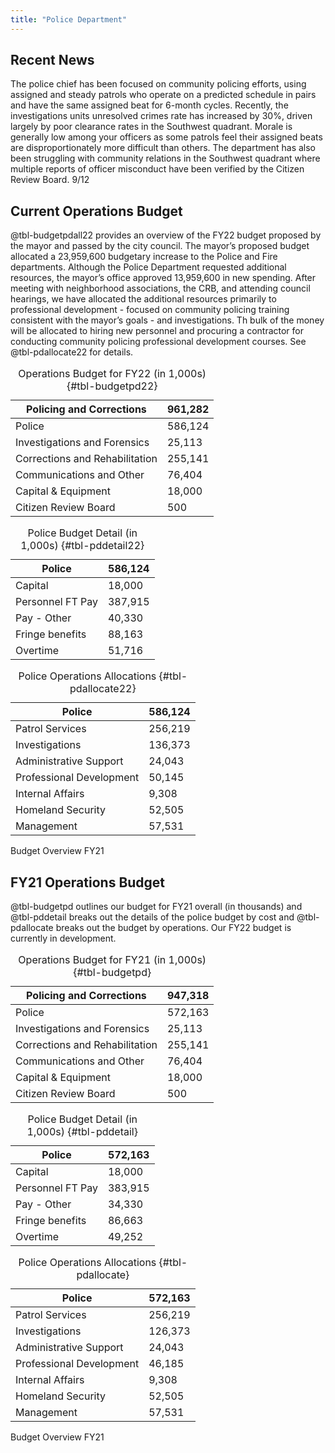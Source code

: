 ```yaml
---
title: "Police Department"
---
```


## Recent News
The police chief has been focused on community policing efforts, using assigned and steady patrols who operate on a predicted schedule in pairs and have the same assigned beat for 6-month cycles. Recently, the investigations units unresolved crimes rate has increased by 30%, driven largely by poor clearance rates in the Southwest quadrant. Morale is generally low among your officers as some patrols feel their assigned beats are disproportionately more difficult than others. The department has also been struggling with community relations in the Southwest quadrant where multiple reports of officer misconduct have been verified by the Citizen Review Board. 9/12

## Current Operations Budget
@tbl-budgetpdall22 provides an overview of the FY22 budget proposed by the mayor and passed by the city council. The mayor's proposed budget allocated a 23,959,600 budgetary increase to the Police and Fire departments. Although the Police Department requested additional resources, the mayor's office approved 13,959,600 in new spending. After meeting with neighborhood associations, the CRB, and attending council hearings, we have allocated the additional resources primarily to professional development - focused on community policing training consistent with the mayor's goals - and investigations. Th bulk of the money will be allocated to hiring new personnel and procuring a contractor for conducting community policing professional development courses. See @tbl-pdallocate22 for details.

::: {#tbl-budgetpdall22 layout-ncol=3}
| Policing and Corrections | 961,282 |
| -------------------------------- | -------------- |
| Police                           | 586,124 |
| Investigations and Forensics    | 25,113  |
| Corrections and Rehabilitation   | 255,141 |
| Communications and Other     | 76,404 |
| Capital & Equipment | 18,000 |
| Citizen Review Board             | 500     |

: Operations Budget for FY22 (in 1,000s) {#tbl-budgetpd22}

| Police | 586,124 |
| ------------- | -------------- |
| Capital | 18,000 |
| Personnel FT Pay | 387,915 |
| Pay - Other | 40,330 |
| Fringe benefits | 88,163 |
| Overtime | 51,716 |

: Police Budget Detail (in 1,000s) {#tbl-pddetail22}

| Police | 586,124 |
| ------------- | -------------- |
| Patrol Services | 256,219 |
| Investigations | 136,373 |
| Administrative Support | 24,043 |
| Professional Development | 50,145 |
| Internal Affairs | 9,308 |
| Homeland Security | 52,505 |
| Management | 57,531 |

: Police Operations Allocations {#tbl-pdallocate22}

Budget Overview FY21
:::


## FY21 Operations Budget
@tbl-budgetpd outlines our budget for FY21 overall (in thousands) and @tbl-pddetail breaks out the details of the police budget by cost and @tbl-pdallocate breaks out the budget by operations. Our FY22 budget is currently in development.


::: {#tbl-budgetpdall layout-ncol=3}
| Policing and Corrections | 947,318 |
| -------------------------------- | -------------- |
| Police                           | 572,163 |
| Investigations and Forensics    | 25,113  |
| Corrections and Rehabilitation   | 255,141 |
| Communications and Other     | 76,404 |
| Capital & Equipment | 18,000 |
| Citizen Review Board             | 500     |

: Operations Budget for FY21 (in 1,000s) {#tbl-budgetpd}

| Police | 572,163 |
| ------------- | -------------- |
| Capital | 18,000 |
| Personnel FT Pay | 383,915 |
| Pay - Other | 34,330 |
| Fringe benefits | 86,663 |
| Overtime | 49,252 |

: Police Budget Detail (in 1,000s) {#tbl-pddetail}

| Police | 572,163 |
| ------------- | -------------- |
| Patrol Services | 256,219 |
| Investigations | 126,373 |
| Administrative Support | 24,043 |
| Professional Development | 46,185 |
| Internal Affairs | 9,308 |
| Homeland Security | 52,505 |
| Management | 57,531 |

: Police Operations Allocations {#tbl-pdallocate}

Budget Overview FY21
:::